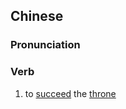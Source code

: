 {{also|继位}}
==Chinese==
{{zh-forms|s=继位}}

===Pronunciation===
{{zh-pron
|m=jìwèi
|c=gai3 wai6
|cat=v
}}

===Verb===
{{zh-verb}}

# to [[succeed]] the [[throne]]